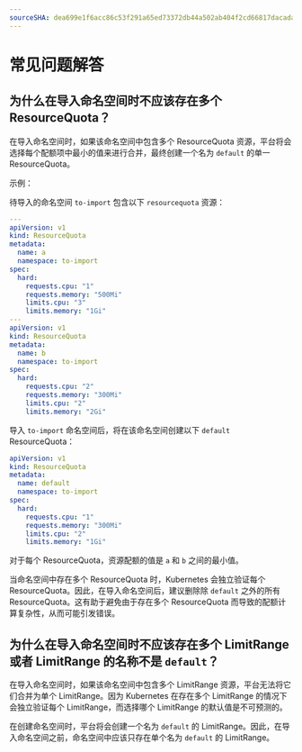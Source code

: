 ```yaml
---
sourceSHA: dea699e1f6acc86c53f291a65ed73372db44a502ab404f2cd66817dacada03e9
---
```


# 常见问题解答

## 为什么在导入命名空间时不应该存在多个 ResourceQuota？

在导入命名空间时，如果该命名空间中包含多个 ResourceQuota 资源，平台将会选择每个配额项中最小的值来进行合并，最终创建一个名为 `default` 的单一 ResourceQuota。

示例：

待导入的命名空间 `to-import` 包含以下 `resourcequota` 资源：

```yaml
---
apiVersion: v1
kind: ResourceQuota
metadata:
  name: a
  namespace: to-import
spec:
  hard:
    requests.cpu: "1"
    requests.memory: "500Mi"
    limits.cpu: "3"
    limits.memory: "1Gi"
---
apiVersion: v1
kind: ResourceQuota
metadata:
  name: b
  namespace: to-import
spec:
  hard:
    requests.cpu: "2"
    requests.memory: "300Mi"
    limits.cpu: "2"
    limits.memory: "2Gi"
```

导入 `to-import` 命名空间后，将在该命名空间创建以下 `default` ResourceQuota：

```yaml
apiVersion: v1
kind: ResourceQuota
metadata:
  name: default
  namespace: to-import
spec:
  hard:
    requests.cpu: "1"
    requests.memory: "300Mi"
    limits.cpu: "2"
    limits.memory: "1Gi"
```

对于每个 ResourceQuota，资源配额的值是 `a` 和 `b` 之间的最小值。

当命名空间中存在多个 ResourceQuota 时，Kubernetes 会独立验证每个 ResourceQuota。因此，在导入命名空间后，建议删除除 `default` 之外的所有 ResourceQuota。这有助于避免由于存在多个 ResourceQuota 而导致的配额计算复杂性，从而可能引发错误。

## 为什么在导入命名空间时不应该存在多个 LimitRange 或者 LimitRange 的名称不是 `default`？

在导入命名空间时，如果该命名空间中包含多个 LimitRange 资源，平台无法将它们合并为单个 LimitRange。因为 Kubernetes 在存在多个 LimitRange 的情况下会独立验证每个 LimitRange，而选择哪个 LimitRange 的默认值是不可预测的。

在创建命名空间时，平台将会创建一个名为 `default` 的 LimitRange。因此，在导入命名空间之前，命名空间中应该只存在单个名为 `default` 的 LimitRange。
